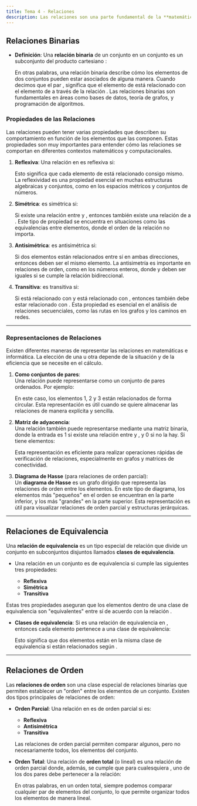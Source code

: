 ```yaml
---
title: Tema 4 - Relaciones
description: Las relaciones son una parte fundamental de la **matemática discreta** que se enfoca en la conexión entre elementos de conjuntos. Se utilizan para modelar interacciones entre objetos, establecer conexiones entre datos y definir estructuras matemáticas.
---
```



## Relaciones Binarias

- **Definición**: Una **relación binaria** <Latex formula="R"/> de un conjunto <Latex formula="A"/> en un conjunto <Latex formula="B"/> es un subconjunto del producto cartesiano <Latex formula="A \times B"/>:  
  <Latex formula="R \subseteq A \times B = \{(a, b) \mid a \in A, b \in B \}" display={true} />

  En otras palabras, una relación binaria describe cómo los elementos de dos conjuntos pueden estar asociados de alguna manera. Cuando decimos que el par <Latex formula="(a, b) \in R"/>, significa que el elemento <Latex formula="a"/> de <Latex formula="A"/> está relacionado con el elemento <Latex formula="b"/> de <Latex formula="B"/> a través de la relación <Latex formula="R"/>. Las relaciones binarias son fundamentales en áreas como bases de datos, teoría de grafos, y programación de algoritmos.

### Propiedades de las Relaciones

Las relaciones pueden tener varias propiedades que describen su comportamiento en función de los elementos que las componen. Estas propiedades son muy importantes para entender cómo las relaciones se comportan en diferentes contextos matemáticos y computacionales.

1. **Reflexiva**: Una relación <Latex formula="R"/> en <Latex formula="A"/> es reflexiva si:  
   <Latex formula="\forall a \in A, (a, a) \in R" display={true} />
   
   Esto significa que cada elemento de <Latex formula="A"/> está relacionado consigo mismo. La reflexividad es una propiedad esencial en muchas estructuras algebraicas y conjuntos, como en los espacios métricos y conjuntos de números.

2. **Simétrica**: <Latex formula="R"/> es simétrica si:  
   <Latex formula="\forall a, b \in A, (a, b) \in R \implies (b, a) \in R" display={true} />

   Si existe una relación entre <Latex formula="a"/> y <Latex formula="b"/>, entonces también existe una relación de <Latex formula="b"/> a <Latex formula="a"/>. Este tipo de propiedad se encuentra en situaciones como las equivalencias entre elementos, donde el orden de la relación no importa.

3. **Antisimétrica**: <Latex formula="R"/> es antisimétrica si:  
   <Latex formula="\forall a, b \in A, (a, b) \in R \land (b, a) \in R \implies a = b" display={true} />

   Si dos elementos están relacionados entre sí en ambas direcciones, entonces deben ser el mismo elemento. La antisimetría es importante en relaciones de orden, como en los números enteros, donde <Latex formula="a"/> y <Latex formula="b"/> deben ser iguales si se cumple la relación bidireccional.

4. **Transitiva**: <Latex formula="R"/> es transitiva si:  
   <Latex formula="\forall a, b, c \in A, (a, b) \in R \land (b, c) \in R \implies (a, c) \in R" display={true} />

   Si <Latex formula="a"/> está relacionado con <Latex formula="b"/> y <Latex formula="b"/> está relacionado con <Latex formula="c"/>, entonces <Latex formula="a"/> también debe estar relacionado con <Latex formula="c"/>. Esta propiedad es esencial en el análisis de relaciones secuenciales, como las rutas en los grafos y los caminos en redes.

---

### Representaciones de Relaciones

Existen diferentes maneras de representar las relaciones en matemáticas e informática. La elección de una u otra depende de la situación y de la eficiencia que se necesite en el cálculo.

1. **Como conjuntos de pares**:  
   Una relación puede representarse como un conjunto de pares ordenados. Por ejemplo:  
   <Latex formula="R = \{(1, 2), (2, 3), (3, 1)\}" display={true} />

   En este caso, los elementos 1, 2 y 3 están relacionados de forma circular. Esta representación es útil cuando se quiere almacenar las relaciones de manera explícita y sencilla.

2. **Matriz de adyacencia**:  
   Una relación también puede representarse mediante una matriz binaria, donde la entrada <Latex formula="M_{ij}"/> es 1 si existe una relación entre <Latex formula="a_i"/> y <Latex formula="a_j"/>, y 0 si no la hay. Si <Latex formula="A"/> tiene <Latex formula="n"/> elementos:  
   <Latex formula="M_{ij} = \begin{cases} 
   1 & \text{si } (a_i, a_j) \in R, \\
   0 & \text{en otro caso.}
   \end{cases}" display={true} />

   Esta representación es eficiente para realizar operaciones rápidas de verificación de relaciones, especialmente en grafos y matrices de conectividad.

3. **Diagrama de Hasse** (para relaciones de orden parcial):  
   Un **diagrama de Hasse** es un grafo dirigido que representa las relaciones de orden entre los elementos. En este tipo de diagrama, los elementos más "pequeños" en el orden se encuentran en la parte inferior, y los más "grandes" en la parte superior. Esta representación es útil para visualizar relaciones de orden parcial y estructuras jerárquicas.

---

## Relaciones de Equivalencia

Una **relación de equivalencia** es un tipo especial de relación que divide un conjunto en subconjuntos disjuntos llamados **clases de equivalencia**.

- Una relación <Latex formula="R"/> en un conjunto <Latex formula="A"/> es de equivalencia si cumple las siguientes tres propiedades:
  - **Reflexiva**
  - **Simétrica**
  - **Transitiva**

Estas tres propiedades aseguran que los elementos dentro de una clase de equivalencia son "equivalentes" entre sí de acuerdo con la relación <Latex formula="R"/>.

- **Clases de equivalencia**: Si <Latex formula="R"/> es una relación de equivalencia en <Latex formula="A"/>, entonces cada elemento <Latex formula="a \in A"/> pertenece a una clase de equivalencia:  
  <Latex formula="[a] = \{x \in A \mid (a, x) \in R\}" display={true} />

  Esto significa que dos elementos están en la misma clase de equivalencia si están relacionados según <Latex formula="R"/>.

---

## Relaciones de Orden

Las **relaciones de orden** son una clase especial de relaciones binarias que permiten establecer un "orden" entre los elementos de un conjunto. Existen dos tipos principales de relaciones de orden:

- **Orden Parcial**: Una relación <Latex formula="R"/> en <Latex formula="A"/> es de orden parcial si es:
  - **Reflexiva**
  - **Antisimétrica**
  - **Transitiva**

  Las relaciones de orden parcial permiten comparar algunos, pero no necesariamente todos, los elementos del conjunto.

- **Orden Total**: Una relación de **orden total** (o lineal) es una relación de orden parcial donde, además, se cumple que para cualesquiera <Latex formula="a, b \in A"/>, uno de los dos pares debe pertenecer a la relación:  
  <Latex formula="\forall a, b \in A, (a, b) \in R \lor (b, a) \in R" display={true} />

  En otras palabras, en un orden total, siempre podemos comparar cualquier par de elementos del conjunto, lo que permite organizar todos los elementos de manera lineal.